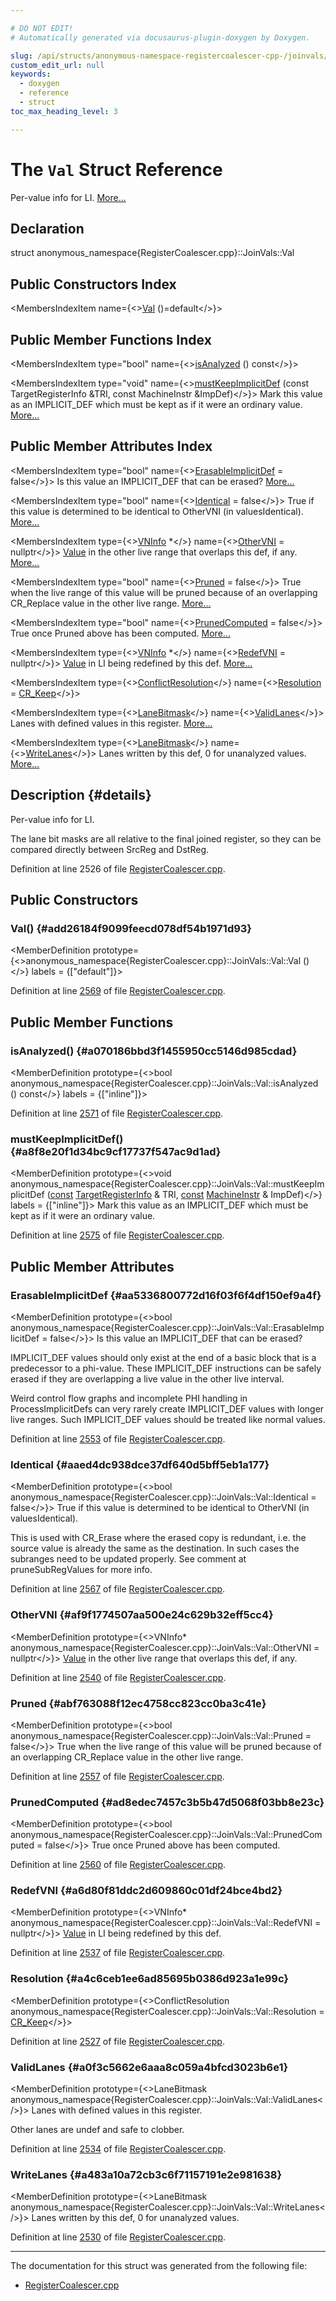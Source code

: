 ```yaml
---

# DO NOT EDIT!
# Automatically generated via docusaurus-plugin-doxygen by Doxygen.

slug: /api/structs/anonymous-namespace-registercoalescer-cpp-/joinvals/val
custom_edit_url: null
keywords:
  - doxygen
  - reference
  - struct
toc_max_heading_level: 3

---
```





# The `Val` Struct Reference

<DoxygenPage pluginConfig={pluginConfig}>

Per-value info for LI. <a href="#details">More...</a>

## Declaration

<CodeBlock>struct anonymous_namespace{RegisterCoalescer.cpp}::JoinVals::Val</CodeBlock>

## Public Constructors Index

<MembersIndex>

<MembersIndexItem
  name={<><a href="#add26184f9099feecd078df54b1971d93">Val</a> ()=default</>}>
</MembersIndexItem>

</MembersIndex>

## Public Member Functions Index

<MembersIndex>

<MembersIndexItem
  type="bool"
  name={<><a href="#a070186bbd3f1455950cc5146d985cdad">isAnalyzed</a> () const</>}>
</MembersIndexItem>

<MembersIndexItem
  type="void"
  name={<><a href="#a8f8e20f1d34bc9cf17737f547ac9d1ad">mustKeepImplicitDef</a> (const TargetRegisterInfo &amp;TRI, const MachineInstr &amp;ImpDef)</>}>
Mark this value as an IMPLICIT&#95;DEF which must be kept as if it were an ordinary value. <a href="#a8f8e20f1d34bc9cf17737f547ac9d1ad">More...</a>
</MembersIndexItem>

</MembersIndex>

## Public Member Attributes Index

<MembersIndex>

<MembersIndexItem
  type="bool"
  name={<><a href="#aa5336800772d16f03f6f4df150ef9a4f">ErasableImplicitDef</a> = false</>}>
Is this value an IMPLICIT&#95;DEF that can be erased? <a href="#aa5336800772d16f03f6f4df150ef9a4f">More...</a>
</MembersIndexItem>

<MembersIndexItem
  type="bool"
  name={<><a href="#aaed4dc938dce37df640d5bff5eb1a177">Identical</a> = false</>}>
True if this value is determined to be identical to OtherVNI (in valuesIdentical). <a href="#aaed4dc938dce37df640d5bff5eb1a177">More...</a>
</MembersIndexItem>

<MembersIndexItem
  type={<><a href="/docs/api/classes/llvm/vninfo">VNInfo</a> &#42;</>}
  name={<><a href="#af9f1774507aa500e24c629b32eff5cc4">OtherVNI</a> = nullptr</>}>
<a href="/docs/api/classes/llvm/value">Value</a> in the other live range that overlaps this def, if any. <a href="#af9f1774507aa500e24c629b32eff5cc4">More...</a>
</MembersIndexItem>

<MembersIndexItem
  type="bool"
  name={<><a href="#abf763088f12ec4758cc823cc0ba3c41e">Pruned</a> = false</>}>
True when the live range of this value will be pruned because of an overlapping CR&#95;Replace value in the other live range. <a href="#abf763088f12ec4758cc823cc0ba3c41e">More...</a>
</MembersIndexItem>

<MembersIndexItem
  type="bool"
  name={<><a href="#ad8edec7457c3b5b47d5068f03bb8e23c">PrunedComputed</a> = false</>}>
True once Pruned above has been computed. <a href="#ad8edec7457c3b5b47d5068f03bb8e23c">More...</a>
</MembersIndexItem>

<MembersIndexItem
  type={<><a href="/docs/api/classes/llvm/vninfo">VNInfo</a> &#42;</>}
  name={<><a href="#a6d80f81ddc2d609860c01df24bce4bd2">RedefVNI</a> = nullptr</>}>
<a href="/docs/api/classes/llvm/value">Value</a> in LI being redefined by this def. <a href="#a6d80f81ddc2d609860c01df24bce4bd2">More...</a>
</MembersIndexItem>

<MembersIndexItem
  type={<><a href="/docs/api/classes/anonymous-namespace-registercoalescer-cpp-/joinvals/#a7caa969b35ea838dd4137cd213b8909c">ConflictResolution</a></>}
  name={<><a href="#a4c6ceb1ee6ad85695b0386d923a1e99c">Resolution</a> = <a href="/docs/api/classes/anonymous-namespace-registercoalescer-cpp-/joinvals/#a7caa969b35ea838dd4137cd213b8909cae68dda580bbff218085b3f189b9e7c73">CR&#95;Keep</a></>}>
</MembersIndexItem>

<MembersIndexItem
  type={<><a href="/docs/api/structs/llvm/lanebitmask">LaneBitmask</a></>}
  name={<><a href="#a0f3c5662e6aaa8c059a4bfcd3023b6e1">ValidLanes</a></>}>
Lanes with defined values in this register. <a href="#a0f3c5662e6aaa8c059a4bfcd3023b6e1">More...</a>
</MembersIndexItem>

<MembersIndexItem
  type={<><a href="/docs/api/structs/llvm/lanebitmask">LaneBitmask</a></>}
  name={<><a href="#a483a10a72cb3c6f71157191e2e981638">WriteLanes</a></>}>
Lanes written by this def, 0 for unanalyzed values. <a href="#a483a10a72cb3c6f71157191e2e981638">More...</a>
</MembersIndexItem>

</MembersIndex>

## Description {#details}

Per-value info for LI.

The lane bit masks are all relative to the final joined register, so they can be compared directly between SrcReg and DstReg.

Definition at line 2526 of file <a href="/docs/api/files/lib/lib/codegen/registercoalescer-cpp">RegisterCoalescer.cpp</a>.

<SectionDefinition>

## Public Constructors

### Val() {#add26184f9099feecd078df54b1971d93}

<MemberDefinition
  prototype={<>anonymous&#95;namespace&#123;RegisterCoalescer.cpp&#125;::JoinVals::Val::Val ()</>}
  labels = {["default"]}>

Definition at line <a href="/docs/api/files/lib/lib/codegen/registercoalescer-cpp/#l02569">2569</a> of file <a href="/docs/api/files/lib/lib/codegen/registercoalescer-cpp">RegisterCoalescer.cpp</a>.
</MemberDefinition>

</SectionDefinition>

<SectionDefinition>

## Public Member Functions

### isAnalyzed() {#a070186bbd3f1455950cc5146d985cdad}

<MemberDefinition
  prototype={<>bool anonymous&#95;namespace&#123;RegisterCoalescer.cpp&#125;::JoinVals::Val::isAnalyzed () const</>}
  labels = {["inline"]}>

Definition at line <a href="/docs/api/files/lib/lib/codegen/registercoalescer-cpp/#l02571">2571</a> of file <a href="/docs/api/files/lib/lib/codegen/registercoalescer-cpp">RegisterCoalescer.cpp</a>.
</MemberDefinition>

### mustKeepImplicitDef() {#a8f8e20f1d34bc9cf17737f547ac9d1ad}

<MemberDefinition
  prototype={<>void anonymous&#95;namespace&#123;RegisterCoalescer.cpp&#125;::JoinVals::Val::mustKeepImplicitDef (<a href="/docs/api/files/lib/lib/target/lib/target/aarch64/aarch64promoteconstant-cpp/#a90f8350fecae261c25be85d38b451bff">const</a> <a href="/docs/api/classes/llvm/targetregisterinfo">TargetRegisterInfo</a> &amp; TRI, <a href="/docs/api/files/lib/lib/target/lib/target/aarch64/aarch64promoteconstant-cpp/#a90f8350fecae261c25be85d38b451bff">const</a> <a href="/docs/api/classes/llvm/machineinstr">MachineInstr</a> &amp; ImpDef)</>}
  labels = {["inline"]}>
Mark this value as an IMPLICIT&#95;DEF which must be kept as if it were an ordinary value.

Definition at line <a href="/docs/api/files/lib/lib/codegen/registercoalescer-cpp/#l02575">2575</a> of file <a href="/docs/api/files/lib/lib/codegen/registercoalescer-cpp">RegisterCoalescer.cpp</a>.
</MemberDefinition>

</SectionDefinition>

<SectionDefinition>

## Public Member Attributes

### ErasableImplicitDef {#aa5336800772d16f03f6f4df150ef9a4f}

<MemberDefinition
  prototype={<>bool anonymous&#95;namespace&#123;RegisterCoalescer.cpp&#125;::JoinVals::Val::ErasableImplicitDef = false</>}>
Is this value an IMPLICIT&#95;DEF that can be erased?

IMPLICIT&#95;DEF values should only exist at the end of a basic block that is a predecessor to a phi-value. These IMPLICIT&#95;DEF instructions can be safely erased if they are overlapping a live value in the other live interval.

Weird control flow graphs and incomplete PHI handling in ProcessImplicitDefs can very rarely create IMPLICIT&#95;DEF values with longer live ranges. Such IMPLICIT&#95;DEF values should be treated like normal values.

Definition at line <a href="/docs/api/files/lib/lib/codegen/registercoalescer-cpp/#l02553">2553</a> of file <a href="/docs/api/files/lib/lib/codegen/registercoalescer-cpp">RegisterCoalescer.cpp</a>.
</MemberDefinition>

### Identical {#aaed4dc938dce37df640d5bff5eb1a177}

<MemberDefinition
  prototype={<>bool anonymous&#95;namespace&#123;RegisterCoalescer.cpp&#125;::JoinVals::Val::Identical = false</>}>
True if this value is determined to be identical to OtherVNI (in valuesIdentical).

This is used with CR&#95;Erase where the erased copy is redundant, i.e. the source value is already the same as the destination. In such cases the subranges need to be updated properly. See comment at pruneSubRegValues for more info.

Definition at line <a href="/docs/api/files/lib/lib/codegen/registercoalescer-cpp/#l02567">2567</a> of file <a href="/docs/api/files/lib/lib/codegen/registercoalescer-cpp">RegisterCoalescer.cpp</a>.
</MemberDefinition>

### OtherVNI {#af9f1774507aa500e24c629b32eff5cc4}

<MemberDefinition
  prototype={<>VNInfo&#42; anonymous&#95;namespace&#123;RegisterCoalescer.cpp&#125;::JoinVals::Val::OtherVNI = nullptr</>}>
<a href="/docs/api/classes/llvm/value">Value</a> in the other live range that overlaps this def, if any.

Definition at line <a href="/docs/api/files/lib/lib/codegen/registercoalescer-cpp/#l02540">2540</a> of file <a href="/docs/api/files/lib/lib/codegen/registercoalescer-cpp">RegisterCoalescer.cpp</a>.
</MemberDefinition>

### Pruned {#abf763088f12ec4758cc823cc0ba3c41e}

<MemberDefinition
  prototype={<>bool anonymous&#95;namespace&#123;RegisterCoalescer.cpp&#125;::JoinVals::Val::Pruned = false</>}>
True when the live range of this value will be pruned because of an overlapping CR&#95;Replace value in the other live range.

Definition at line <a href="/docs/api/files/lib/lib/codegen/registercoalescer-cpp/#l02557">2557</a> of file <a href="/docs/api/files/lib/lib/codegen/registercoalescer-cpp">RegisterCoalescer.cpp</a>.
</MemberDefinition>

### PrunedComputed {#ad8edec7457c3b5b47d5068f03bb8e23c}

<MemberDefinition
  prototype={<>bool anonymous&#95;namespace&#123;RegisterCoalescer.cpp&#125;::JoinVals::Val::PrunedComputed = false</>}>
True once Pruned above has been computed.

Definition at line <a href="/docs/api/files/lib/lib/codegen/registercoalescer-cpp/#l02560">2560</a> of file <a href="/docs/api/files/lib/lib/codegen/registercoalescer-cpp">RegisterCoalescer.cpp</a>.
</MemberDefinition>

### RedefVNI {#a6d80f81ddc2d609860c01df24bce4bd2}

<MemberDefinition
  prototype={<>VNInfo&#42; anonymous&#95;namespace&#123;RegisterCoalescer.cpp&#125;::JoinVals::Val::RedefVNI = nullptr</>}>
<a href="/docs/api/classes/llvm/value">Value</a> in LI being redefined by this def.

Definition at line <a href="/docs/api/files/lib/lib/codegen/registercoalescer-cpp/#l02537">2537</a> of file <a href="/docs/api/files/lib/lib/codegen/registercoalescer-cpp">RegisterCoalescer.cpp</a>.
</MemberDefinition>

### Resolution {#a4c6ceb1ee6ad85695b0386d923a1e99c}

<MemberDefinition
  prototype={<>ConflictResolution anonymous&#95;namespace&#123;RegisterCoalescer.cpp&#125;::JoinVals::Val::Resolution = <a href="/docs/api/classes/anonymous-namespace-registercoalescer-cpp-/joinvals/#a7caa969b35ea838dd4137cd213b8909cae68dda580bbff218085b3f189b9e7c73">CR&#95;Keep</a></>}>

Definition at line <a href="/docs/api/files/lib/lib/codegen/registercoalescer-cpp/#l02527">2527</a> of file <a href="/docs/api/files/lib/lib/codegen/registercoalescer-cpp">RegisterCoalescer.cpp</a>.
</MemberDefinition>

### ValidLanes {#a0f3c5662e6aaa8c059a4bfcd3023b6e1}

<MemberDefinition
  prototype={<>LaneBitmask anonymous&#95;namespace&#123;RegisterCoalescer.cpp&#125;::JoinVals::Val::ValidLanes</>}>
Lanes with defined values in this register.

Other lanes are undef and safe to clobber.

Definition at line <a href="/docs/api/files/lib/lib/codegen/registercoalescer-cpp/#l02534">2534</a> of file <a href="/docs/api/files/lib/lib/codegen/registercoalescer-cpp">RegisterCoalescer.cpp</a>.
</MemberDefinition>

### WriteLanes {#a483a10a72cb3c6f71157191e2e981638}

<MemberDefinition
  prototype={<>LaneBitmask anonymous&#95;namespace&#123;RegisterCoalescer.cpp&#125;::JoinVals::Val::WriteLanes</>}>
Lanes written by this def, 0 for unanalyzed values.

Definition at line <a href="/docs/api/files/lib/lib/codegen/registercoalescer-cpp/#l02530">2530</a> of file <a href="/docs/api/files/lib/lib/codegen/registercoalescer-cpp">RegisterCoalescer.cpp</a>.
</MemberDefinition>

</SectionDefinition>

<hr/>

The documentation for this struct was generated from the following file:

<ul>
<li><a href="/docs/api/files/lib/lib/codegen/registercoalescer-cpp">RegisterCoalescer.cpp</a></li>
</ul>

</DoxygenPage>
